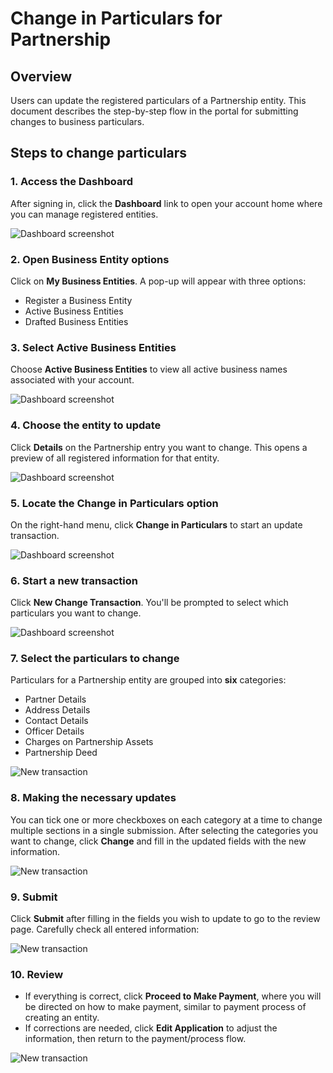 # Change in Particulars for Partnership

## Overview

Users can update the registered particulars of a Partnership entity. This document describes the step-by-step flow in the portal for submitting changes to business particulars.


## Steps to change particulars

### 1. Access the Dashboard

After signing in, click the **Dashboard** link to open your account home where you can manage registered entities.

![Dashboard screenshot](/change1.png)

### 2. Open Business Entity options

Click on **My Business Entities**. A pop-up will appear with three options:

- Register a Business Entity
- Active Business Entities
- Drafted Business Entities


### 3. Select Active Business Entities

Choose **Active Business Entities** to view all active business names associated with your account.

![Dashboard screenshot](/change2.png)

### 4. Choose the entity to update

Click **Details** on the Partnership entry you want to change. This opens a preview of all registered information for that entity.

![Dashboard screenshot](/partner1.png)

### 5. Locate the **Change in Particulars** option

On the right-hand menu, click **Change in Particulars** to start an update transaction.

![Dashboard screenshot](/partner2.png)

### 6. Start a new transaction

Click **New Change Transaction**. You'll be prompted to select which particulars you want to change.

![Dashboard screenshot](/partner3.png)

### 7. Select the particulars to change

Particulars for a Partnership entity are grouped into **six** categories:

- Partner Details
- Address Details
- Contact Details
- Officer Details
- Charges on Partnership Assets
- Partnership Deed

![New transaction](/partner4.png)


### 8. Making the necessary updates

You can tick one or more checkboxes on each category at a time to change multiple sections in a single submission.
After selecting the categories you want to change, click **Change** and fill in the updated fields with the new information.

![New transaction](/partner5.png)

### 9. Submit

Click **Submit** after filling in the fields you wish to update to go to the review page. Carefully check all entered information:

![New transaction](/partner6.png)

### 10. Review
- If everything is correct, click **Proceed to Make Payment**, where you will be directed on how to make payment, similar to payment process of creating an entity.
- If corrections are needed, click **Edit Application** to adjust the information, then return to the payment/process flow.

![New transaction](/partner7.png)